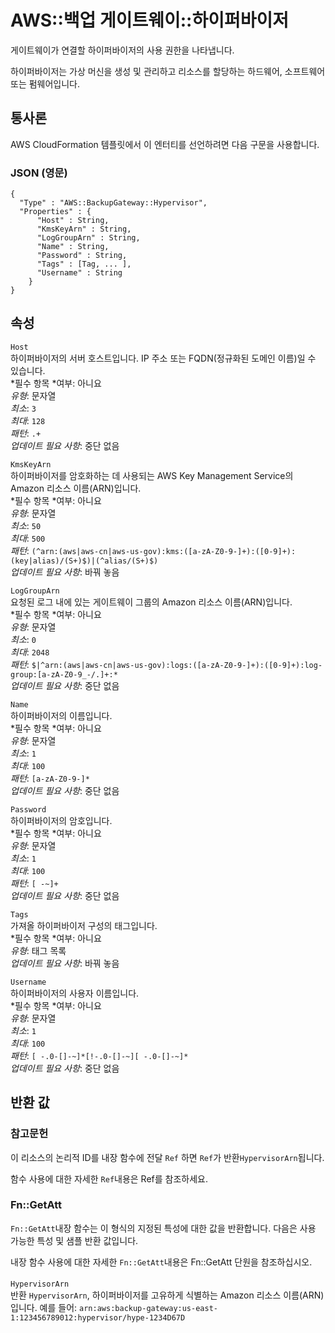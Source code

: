 # AWS::백업 게이트웨이::하이퍼바이저

게이트웨이가 연결할 하이퍼바이저의 사용 권한을 나타냅니다.

하이퍼바이저는 가상 머신을 생성 및 관리하고 리소스를 할당하는 하드웨어, 소프트웨어 또는 펌웨어입니다.

## 통사론

AWS CloudFormation 템플릿에서 이 엔터티를 선언하려면 다음 구문을 사용합니다.

### JSON (영문)

```
{
  "Type" : "AWS::BackupGateway::Hypervisor",
  "Properties" : {
      "Host" : String,
      "KmsKeyArn" : String,
      "LogGroupArn" : String,
      "Name" : String,
      "Password" : String,
      "Tags" : [Tag, ... ],
      "Username" : String
    }
}
```

## 속성

`Host`  
하이퍼바이저의 서버 호스트입니다. IP 주소 또는 FQDN(정규화된 도메인 이름)일 수 있습니다.  
*필수 항목 *여부: 아니요  
_유형_: 문자열  
_최소_: `3`  
_최대_: `128`  
_패턴_: `.+`  
_업데이트 필요 사항_: 중단 없음

`KmsKeyArn`  
하이퍼바이저를 암호화하는 데 사용되는 AWS Key Management Service의 Amazon 리소스 이름(ARN)입니다.  
*필수 항목 *여부: 아니요  
_유형_: 문자열  
_최소_: `50`  
_최대_: `500`  
_패턴_: `(^arn:(aws|aws-cn|aws-us-gov):kms:([a-zA-Z0-9-]+):([0-9]+):(key|alias)/(S+)$)|(^alias/(S+)$)`  
_업데이트 필요 사항_: 바꿔 놓음

`LogGroupArn`  
요청된 로그 내에 있는 게이트웨이 그룹의 Amazon 리소스 이름(ARN)입니다.  
*필수 항목 *여부: 아니요  
_유형_: 문자열  
_최소_: `0`  
_최대_: `2048`  
_패턴_: `$|^arn:(aws|aws-cn|aws-us-gov):logs:([a-zA-Z0-9-]+):([0-9]+):log-group:[a-zA-Z0-9_-/.]+:*`  
_업데이트 필요 사항_: 중단 없음

`Name`  
하이퍼바이저의 이름입니다.  
*필수 항목 *여부: 아니요  
_유형_: 문자열  
_최소_: `1`  
_최대_: `100`  
_패턴_: `[a-zA-Z0-9-]*`  
_업데이트 필요 사항_: 중단 없음

`Password`  
하이퍼바이저의 암호입니다.  
*필수 항목 *여부: 아니요  
_유형_: 문자열  
_최소_: `1`  
_최대_: `100`  
_패턴_: `[ -~]+`  
_업데이트 필요 사항_: 중단 없음

`Tags`  
가져올 하이퍼바이저 구성의 태그입니다.  
*필수 항목 *여부: 아니요  
_유형_: 태그 목록  
_업데이트 필요 사항_: 바꿔 놓음

`Username`  
하이퍼바이저의 사용자 이름입니다.  
*필수 항목 *여부: 아니요  
_유형_: 문자열  
_최소_: `1`  
_최대_: `100`  
_패턴_: `[ -.0-[]-~]*[!-.0-[]-~][ -.0-[]-~]*`  
_업데이트 필요 사항_: 중단 없음

## 반환 값

### 참고문헌

이 리소스의 논리적 ID를 내장 함수에 전달 `Ref` 하면 `Ref`가 반환`HypervisorArn`됩니다.

함수 사용에 대한 자세한 `Ref`내용은 Ref를 참조하세요.

### Fn::GetAtt

`Fn::GetAtt`내장 함수는 이 형식의 지정된 특성에 대한 값을 반환합니다. 다음은 사용 가능한 특성 및 샘플 반환 값입니다.

내장 함수 사용에 대한 자세한 `Fn::GetAtt`내용은 Fn::GetAtt 단원을 참조하십시오.

####

`HypervisorArn`  
반환 `HypervisorArn`, 하이퍼바이저를 고유하게 식별하는 Amazon 리소스 이름(ARN)입니다. 예를 들어: `arn:aws:backup-gateway:us-east-1:123456789012:hypervisor/hype-1234D67D`
